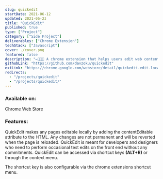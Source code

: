 ```yaml
---
slug: quickedit
startDate: 2021-06-12
updated: 2021-06-23
title: "QuickEdit"
published: true
type: ["Project"]
category: ["Side Project"]
deliverables: ["Chrome Extension"]
techStack: ["Javascript"]
cover: ./cover.png
featured: false
description: "✏👨🏻‍💻 A chrome extension that helps users edit web content locally."
githubLink: "https://github.com/davzoku/quickedit"
extLink: "https://chrome.google.com/webstore/detail/quickedit-edit-local-page/kfgkcpcagbflnecejofneecfbcnodboh"
redirects:
  - "/projects/quickedit"
  - "/projects/quickedit/"
---
```


<BasicImage
  src="https://res.cloudinary.com/wtkw/image/upload/v1626363657/waltertengcom/projects/quickedit/cover_lkohdx.png"
  alt="cover"
/>

### Available on:

[Chrome Web Store](https://chrome.google.com/webstore/detail/quickedit-edit-local-page/kfgkcpcagbflnecejofneecfbcnodboh)

### Features:

<BasicImage
  src="https://res.cloudinary.com/wtkw/image/upload/v1626362140/waltertengcom/projects/quickedit/demo_umiefx.gif"
  alt="demo"
/>

QuickEdit makes any pages editable locally by adding the contentEditable attribute to the HTML. Any changes are not permanent and will be reverted when the page is reloaded. QuickEdit is meant for developers and designers who need to perform occasional test edits on the front end without any commitments. QuickEdit can be accessed via shortcut keys **(ALT+R)** or through the context menu.

The shortcut key is also configurable via the chrome extensions shortcut menu.
